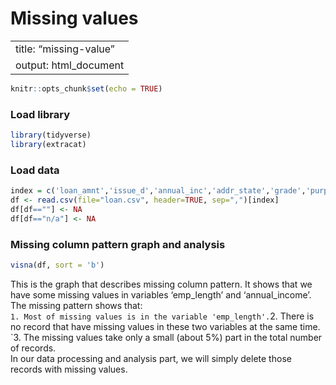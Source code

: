 # Missing values

---
title: "missing-value"
output: html_document
---

```{r setup, include=FALSE}
knitr::opts_chunk$set(echo = TRUE)
```

### Load library

```{r}
library(tidyverse)
library(extracat)
```

### Load data 

```{r}
index = c('loan_amnt','issue_d','annual_inc','addr_state','grade','purpose','loan_status','home_ownership','emp_length')
df <- read.csv(file="loan.csv", header=TRUE, sep=",")[index]
df[df==""] <- NA
df[df=="n/a"] <- NA
```

### Missing column pattern graph and analysis

```{r}
visna(df, sort = 'b')
```

This is the graph that describes missing column pattern. It shows that we have some missing values in variables 'emp_length' and 'annual_income'. The missing pattern shows that:  
`1. Most of missing values is in the variable 'emp_length'.  
`2. There is no record that have missing values in these two variables at the same time.   
`3. The missing values take only a small (about 5%) part in the total number of records.   
In our data processing and analysis part, we will simply delete those records with missing values.
